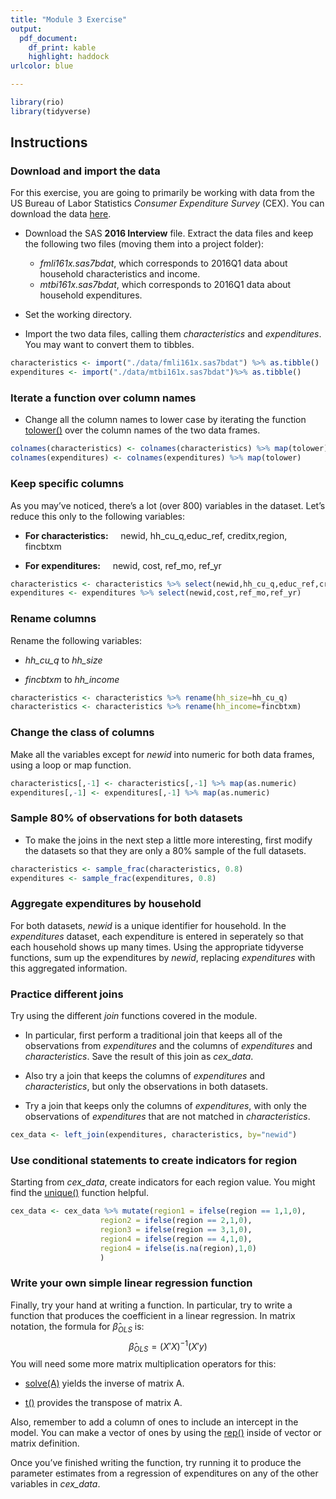 ---
title: "Module 3 Exercise"
output: 
  pdf_document:
    df_print: kable
    highlight: haddock
urlcolor: blue

---

```{r setup, include=FALSE}
library(rio)
library(tidyverse)
```


## Instructions

### Download and import the data

For this exercise, you are going to primarily be working with data from the US 
Bureau of Labor Statistics *Consumer Expenditure Survey* (CEX).  You can download 
the data [here](https://www.bls.gov/cex/pumd_data.htm#sas).

- Download the SAS **2016 Interview** file. Extract the data files and keep the 
following two files (moving them into a project folder):
    + *fmli161x.sas7bdat*, which corresponds to 2016Q1 data about household 
    characteristics and income.
    + *mtbi161x.sas7bdat*, which corresponds to 2016Q1 data about household 
    expenditures.

- Set the working directory.

- Import the two data files, calling them *characteristics* and *expenditures*.  You may 
want to convert them to tibbles.

```{r, include=FALSE}
characteristics <- import("./data/fmli161x.sas7bdat") %>% as.tibble()
expenditures <- import("./data/mtbi161x.sas7bdat")%>% as.tibble()
```

### Iterate a function over column names

- Change all the column names to lower case by iterating the function  [tolower()](https://www.rdocumentation.org/packages/h2o/versions/2.8.4.4/topics/tolower) 
over the column names of the two data frames.

```{r, include=FALSE}
colnames(characteristics) <- colnames(characteristics) %>% map(tolower)
colnames(expenditures) <- colnames(expenditures) %>% map(tolower)
```


### Keep specific columns

As you may've noticed, there's a lot (over 800) variables in the dataset.  Let's 
reduce this only to the following variables:

- **For characteristics:** \ \ \  newid, hh_cu_q,educ_ref, creditx,region, fincbtxm

- **For expenditures:** \ \ \  newid, cost, ref_mo, ref_yr

```{r, include=FALSE}
characteristics <- characteristics %>% select(newid,hh_cu_q,educ_ref,creditx, region, fincbtxm)
expenditures <- expenditures %>% select(newid,cost,ref_mo,ref_yr)
```

### Rename columns

Rename the following variables:

- *hh_cu_q* to *hh_size*

- *fincbtxm* to *hh_income*

```{r, include=FALSE}
characteristics <- characteristics %>% rename(hh_size=hh_cu_q)
characteristics <- characteristics %>% rename(hh_income=fincbtxm)

```

### Change the class of columns

Make all the variables except for *newid* into numeric for both data frames, 
using a loop or map function.

```{r, include=FALSE}
characteristics[,-1] <- characteristics[,-1] %>% map(as.numeric)
expenditures[,-1] <- expenditures[,-1] %>% map(as.numeric)

```


### Sample 80% of observations for both datasets

- To make the joins in the next step a little more interesting, first modify the datasets 
so that they are only a 80% sample of the full datasets.

```{r, include=FALSE}
characteristics <- sample_frac(characteristics, 0.8)
expenditures <- sample_frac(expenditures, 0.8)
```

### Aggregate expenditures by household

For both datasets, *newid* is a unique identifier for household.  In the *expenditures*
dataset, each expenditure is entered in seperately so that each household shows up 
many times.  Using the appropriate tidyverse functions, sum up the expenditures by 
 *newid*, replacing *expenditures* with this aggregated information. 

### Practice different joins

Try using the different *join* functions covered in the module. 

- In particular, first perform a traditional join that keeps all of the 
observations from *expenditures* and the columns of *expenditures* and 
*characteristics*. Save the result of this join as *cex_data*.

- Also try a join that keeps the columns of *expenditures* and *characteristics*, 
but only the observations in both datasets.

- Try a join that keeps only the columns of *expenditures*, with only the 
observations of *expenditures* that are not matched in *characteristics*.


```{r, include=FALSE}
cex_data <- left_join(expenditures, characteristics, by="newid")
```

### Use conditional statements to create indicators for region

Starting from *cex_data*, create indicators for each region value. You might find the 
[unique()](https://www.rdocumentation.org/packages/base/versions/3.4.3/topics/unique) 
function helpful.

```{r, include=FALSE}
cex_data <- cex_data %>% mutate(region1 = ifelse(region == 1,1,0),
                    region2 = ifelse(region == 2,1,0),
                    region3 = ifelse(region == 3,1,0),
                    region4 = ifelse(region == 4,1,0),
                    region4 = ifelse(is.na(region),1,0)
                    )

```



### Write your own simple linear regression function

Finally, try your hand at writing a function.  In particular, try to write a 
function that produces the coefficient in a linear regression. In matrix notation, 
the formula for $\hat{\beta}_{OLS}$ is:
$$ \hat{\beta}_{OLS} = (X'X)^{-1}(X'y) $$
You will need some more matrix multiplication operators for this:

- [solve(A)](https://www.rdocumentation.org/packages/base/versions/3.4.3/topics/solve) 
    yields the inverse of matrix A.
    
- [t()](https://www.rdocumentation.org/packages/base/versions/3.4.3/topics/t) 
    provides the transpose of matrix A. 

Also, remember to add a column of ones to include an intercept in the model. You 
can make a vector of ones by using the 
[rep()](https://www.rdocumentation.org/packages/base/versions/3.4.3/topics/rep) 
inside of vector or matrix definition.

Once you've finished writing the function, try running it to produce the parameter 
estimates from a regression of expenditures on any of the other variables in *cex_data*.
